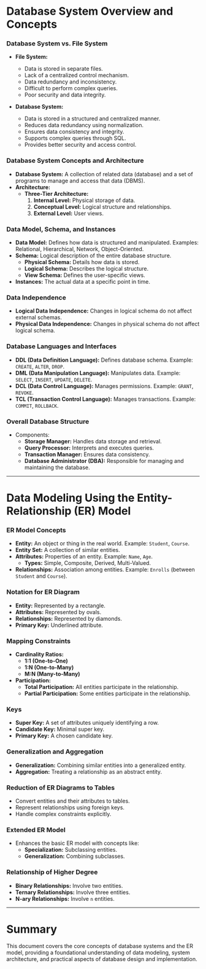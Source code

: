 # Database System Overview and Concepts

### Database System vs. File System
- **File System:**
  - Data is stored in separate files.
  - Lack of a centralized control mechanism.
  - Data redundancy and inconsistency.
  - Difficult to perform complex queries.
  - Poor security and data integrity.

- **Database System:**
  - Data is stored in a structured and centralized manner.
  - Reduces data redundancy using normalization.
  - Ensures data consistency and integrity.
  - Supports complex queries through SQL.
  - Provides better security and access control.

### Database System Concepts and Architecture
- **Database System:** A collection of related data (database) and a set of programs to manage and access that data (DBMS).
- **Architecture:**
  - **Three-Tier Architecture:**
    1. **Internal Level:** Physical storage of data.
    2. **Conceptual Level:** Logical structure and relationships.
    3. **External Level:** User views.

### Data Model, Schema, and Instances
- **Data Model:** Defines how data is structured and manipulated. Examples: Relational, Hierarchical, Network, Object-Oriented.
- **Schema:** Logical description of the entire database structure.
  - **Physical Schema:** Details how data is stored.
  - **Logical Schema:** Describes the logical structure.
  - **View Schema:** Defines the user-specific views.
- **Instances:** The actual data at a specific point in time.

### Data Independence
- **Logical Data Independence:** Changes in logical schema do not affect external schemas.
- **Physical Data Independence:** Changes in physical schema do not affect logical schema.

### Database Languages and Interfaces
- **DDL (Data Definition Language):** Defines database schema. Example: `CREATE`, `ALTER`, `DROP`.
- **DML (Data Manipulation Language):** Manipulates data. Example: `SELECT`, `INSERT`, `UPDATE`, `DELETE`.
- **DCL (Data Control Language):** Manages permissions. Example: `GRANT`, `REVOKE`.
- **TCL (Transaction Control Language):** Manages transactions. Example: `COMMIT`, `ROLLBACK`.

### Overall Database Structure
- Components:
  - **Storage Manager:** Handles data storage and retrieval.
  - **Query Processor:** Interprets and executes queries.
  - **Transaction Manager:** Ensures data consistency.
  - **Database Administrator (DBA):** Responsible for managing and maintaining the database.

---

# Data Modeling Using the Entity-Relationship (ER) Model

### ER Model Concepts
- **Entity:** An object or thing in the real world. Example: `Student`, `Course`.
- **Entity Set:** A collection of similar entities.
- **Attributes:** Properties of an entity. Example: `Name`, `Age`.
  - **Types:** Simple, Composite, Derived, Multi-Valued.
- **Relationships:** Association among entities. Example: `Enrolls` (between `Student` and `Course`).

### Notation for ER Diagram
- **Entity:** Represented by a rectangle.
- **Attributes:** Represented by ovals.
- **Relationships:** Represented by diamonds.
- **Primary Key:** Underlined attribute.

### Mapping Constraints
- **Cardinality Ratios:**
  - **1:1 (One-to-One)**
  - **1:N (One-to-Many)**
  - **M:N (Many-to-Many)**
- **Participation:**
  - **Total Participation:** All entities participate in the relationship.
  - **Partial Participation:** Some entities participate in the relationship.

### Keys
- **Super Key:** A set of attributes uniquely identifying a row.
- **Candidate Key:** Minimal super key.
- **Primary Key:** A chosen candidate key.

### Generalization and Aggregation
- **Generalization:** Combining similar entities into a generalized entity.
- **Aggregation:** Treating a relationship as an abstract entity.

### Reduction of ER Diagrams to Tables
- Convert entities and their attributes to tables.
- Represent relationships using foreign keys.
- Handle complex constraints explicitly.

### Extended ER Model
- Enhances the basic ER model with concepts like:
  - **Specialization:** Subclassing entities.
  - **Generalization:** Combining subclasses.

### Relationship of Higher Degree
- **Binary Relationships:** Involve two entities.
- **Ternary Relationships:** Involve three entities.
- **N-ary Relationships:** Involve `n` entities.

---

# Summary
This document covers the core concepts of database systems and the ER model, providing a foundational understanding of data modeling, system architecture, and practical aspects of database design and implementation.

